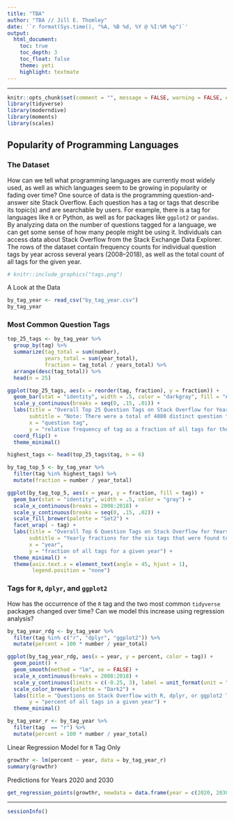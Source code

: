 ```yaml
---
title: "TBA"
author: "TBA // Jill E. Thomley"
date: '`r format(Sys.time(), "%A, %B %d, %Y @ %I:%M %p")`'
output: 
  html_document: 
    toc: true
    toc_depth: 3
    toc_float: false
    theme: yeti
    highlight: textmate
---
```


***
```r
knitr::opts_chunk$set(comment = "", message = FALSE, warning = FALSE, echo = FALSE)
library(tidyverse)
library(moderndive)
library(moments)
library(scales)
```

## Popularity of Programming Languages

### The Dataset

How can we tell what programming languages are currently most widely used, as well as which languages seem to be growing in popularity or fading over time? One source of data is the programming question-and-answer site Stack Overflow. Each question has a tag or tags that describe its topic(s) and are searchable by users. For example, there is a tag for languages like `R` or Python, as well as for packages like `ggplot2` or `pandas`. By analyzing data on the number of questions tagged for a language, we can get some sense of how many people might be using it. Individuals can access data about Stack Overflow from the Stack Exchange Data Explorer. The rows of the dataset contain frequency counts for individual question tags by year across several years (2008--2018), as well as the total count of all tags for the given year. 

```r
# knitr::include_graphics("tags.png")
```

A Look at the Data

```r
by_tag_year <- read_csv("by_tag_year.csv")
by_tag_year
```

### Most Common Question Tags

```r
top_25_tags <- by_tag_year %>%
  group_by(tag) %>%
  summarize(tag_total = sum(number),
            years_total = sum(year_total),
            fraction = tag_total / years_total) %>%
  arrange(desc(tag_total)) %>% 
  head(n = 25)

ggplot(top_25_tags, aes(x = reorder(tag, fraction), y = fraction)) +
  geom_bar(stat = "identity", width = .5, color = "darkgray", fill = "#7570B3") +
  scale_y_continuous(breaks = seq(0, .15, .01)) +
  labs(title = "Overall Top 25 Question Tags on Stack Overflow for Years 2008-2018",
       subtitle = "Note: There were a total of 4080 distinct question tags used during this 11-year period.",
       x = "question tag",
       y = "relative frequency of tag as a fraction of all tags for the observed period") +
  coord_flip() +
  theme_minimal()
```

```r
highest_tags <- head(top_25_tags$tag, n = 6)

by_tag_top_5 <- by_tag_year %>% 
  filter(tag %in% highest_tags) %>% 
  mutate(fraction = number / year_total)

ggplot(by_tag_top_5, aes(x = year, y = fraction, fill = tag)) +
  geom_bar(stat = "identity", width = .5, color = "gray") +
  scale_x_continuous(breaks = 2008:2018) +
  scale_y_continuous(breaks = seq(0, .15, .02)) +
  scale_fill_brewer(palette = "Set2") +
  facet_wrap( ~ tag) +
  labs(title = "Overall Top 6 Question Tags on Stack Overflow for Years 2008-2018",
       subtitle = "Yearly fractions for the six tags that were found to have the largest overall frequencies",
       x = "year",
       y = "fraction of all tags for a given year") +
  theme_minimal() +
  theme(axis.text.x = element_text(angle = 45, hjust = 1),
        legend.position = "none")
```

### Tags for `R`, `dplyr`, and `ggplot2`

How has the occurrence of the `R` tag and the two most common `tidyverse` packages changed over time? Can we model this increase using regression analysis?

```r
by_tag_year_rdg <- by_tag_year %>% 
  filter(tag %in% c("r", "dplyr", "ggplot2")) %>% 
  mutate(percent = 100 * number / year_total) 
```

```r
ggplot(by_tag_year_rdg, aes(x = year, y = percent, color = tag)) +
  geom_point() +
  geom_smooth(method = "lm", se = FALSE) +
  scale_x_continuous(breaks = 2008:2018) +
  scale_y_continuous(limits = c(-0.25, 3), label = unit_format(unit = "%", digits = 2)) +
  scale_color_brewer(palette = "Dark2") +
  labs(title = "Questions on Stack Overflow with R, dplyr, or ggplot2 Tags",
       y = "percent of all tags in a given year") +
  theme_minimal()
```

```r
by_tag_year_r <- by_tag_year %>% 
  filter(tag  == "r") %>% 
  mutate(percent = 100 * number / year_total) 
```

Linear Regression Model for `R` Tag Only

```r
growthr <- lm(percent ~ year, data = by_tag_year_r)
summary(growthr)
```

Predictions for Years 2020 and 2030

```r
get_regression_points(growthr, newdata = data.frame(year = c(2020, 2030)), print = TRUE)
```

***
```r
sessionInfo()
```

